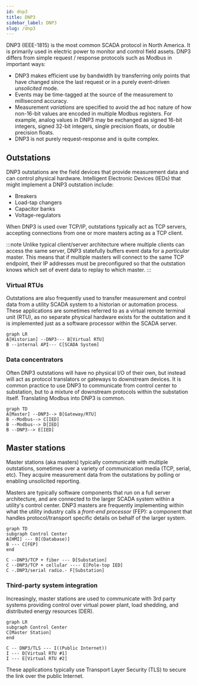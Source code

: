 ```yaml
---
id: dnp3
title: DNP3
sidebar_label: DNP3
slug: /dnp3
---
```



DNP3 (IEEE-1815) is the most common SCADA protocol in North America. It is primarily used in electric power 
to monitor and control field assets. DNP3 differs from simple request / response protocols such as Modbus in important ways:

* DNP3 makes efficient use by bandwidth by transferring only points that have changed since the last request or in a purely event-driven *unsolicited* mode.
* Events may be time-tagged at the source of the measurement to millisecond accuracy.
* Measurement *variations* are specified to avoid the ad hoc nature of how non-16-bit values are encoded in multiple Modbus registers. For example, analog
values in DNP3 may be exchanged as signed 16-bit integers, signed 32-bit integers, single precision floats, or double precision floats.
* DNP3 is not purely request-response and is quite complex.

## Outstations

DNP3 outstations are the field devices that provide measurement data and can control physical hardware. Intelligent Electronic Devices (IEDs) that might implement a DNP3 outstation
include:

* Breakers
* Load-tap changers
* Capacitor banks
* Voltage-regulators

When DNP3 is used over TCP/IP, outstations typically act as TCP servers, accepting connections from one or more masters acting as a TCP client.

:::note
Unlike typical client/server architecture where multiple clients can access the same server, DNP3 statefully buffers event data for a *particular* master.
This means that if multiple masters will connect to the same TCP endpoint, their IP addresses must be preconfigured so that the outstation knows which
set of event data to replay to which master.
:::

### Virtual RTUs

Outstations are also frequently used to transfer measurement and control data from a utility SCADA system to a historian or automation process. These applications are
sometimes referred to as a virtual remote terminal unit (RTU), as no separate physical hardware exists for the outstation and it is implemented just as a software
processor within the SCADA server.

```mermaid
graph LR
A[Historian] --DNP3--- B[Virtual RTU]
B --internal API--- C[SCADA System]
```

### Data concentrators

Often DNP3 outstations will have no physical I/O of their own, but instead will act as protocol translators or gateways to downstream devices. It is common
practice to use DNP3 to communicate from control center to substation, but to a mixture of downstream protocols within the substation itself. Translating
Modbus into DNP3 is common.

```mermaid
graph TD
A[Master] --DNP3--> B[Gateway/RTU]
B --Modbus--> C[IED]
B --Modbus--> D[IED]
B --DNP3--> E[IED]
```

## Master stations

Master stations (aka masters) typically communicate with multiple outstations, sometimes over a variety of communication media (TCP, serial, etc). They acquire
measurement data from the outstations by polling or enabling unsolicited reporting.

Masters are typically software components that run on a full server architecture, and are connected to the larger SCADA system within a utility's control
center. DNP3 masters are frequently implementing within what the utility industry calls a *front-end processor* (FEP): a component that handles protocol/transport
specific details on behalf of the larger system.

```mermaid
graph TD
subgraph Control Center
A[HMI] --- B[(Database)]
B --- C[FEP]
end

C --DNP3/TCP + fiber --- D[Substation]
C --DNP3/TCP + cellular ---- E[Pole-top IED]
C -.DNP3/serial radio.- F[Substation]
```

### Third-party system integration

Increasingly, master stations are used to communicate with 3rd party systems providing control over virtual power plant, load shedding, and distributed energy resources (DER).

```mermaid
graph LR
subgraph Control Center
C[Master Station]
end

C -- DNP3/TLS --- I((Public Internet))
I --- D[Virtual RTU #1]
I --- E[Virtual RTU #2]
```

These applications typically use Transport Layer Security (TLS) to secure the link over the public Internet.